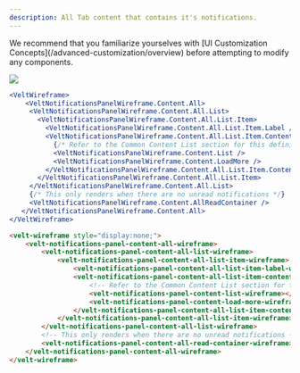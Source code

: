 ```yaml
---
description: All Tab content that contains it's notifications.
---
```


<Note>
We recommend that you familiarize yourselves with [UI Customization Concepts](/advanced-customization/overview) before attempting to modify any components.
</Note>

![](/images/customization/notifications_all_tab_content.png)

<RequestExample>

```jsx React / Next.js
<VeltWireframe>
    <VeltNotificationsPanelWireframe.Content.All>
     <VeltNotificationsPanelWireframe.Content.All.List>
       <VeltNotificationsPanelWireframe.Content.All.List.Item>
         <VeltNotificationsPanelWireframe.Content.All.List.Item.Label />
         <VeltNotificationsPanelWireframe.Content.All.List.Item.Content>
           {/* Refer to the Common Content List section for this definition */}
           <VeltNotificationsPanelWireframe.Content.List />
           <VeltNotificationsPanelWireframe.Content.LoadMore />
         </VeltNotificationsPanelWireframe.Content.All.List.Item.Content>
       </VeltNotificationsPanelWireframe.Content.All.List.Item>
     </VeltNotificationsPanelWireframe.Content.All.List>
     {/* This only renders when there are no unread notifications */}
     <VeltNotificationsPanelWireframe.Content.AllReadContainer />
   </VeltNotificationsPanelWireframe.Content.All>
</VeltWireframe>
```

```HTML HTML
<velt-wireframe style="display:none;">
    <velt-notifications-panel-content-all-wireframe>
        <velt-notifications-panel-content-all-list-wireframe>
            <velt-notifications-panel-content-all-list-item-wireframe>
                <velt-notifications-panel-content-all-list-item-label-wireframe></velt-notifications-panel-content-all-list-item-label-wireframe>
                <velt-notifications-panel-content-all-list-item-content-wireframe>
                    <!-- Refer to the Common Content List section for this definition -->
                    <velt-notifications-panel-content-list-wireframe></velt-notifications-panel-content-list-wireframe>
                    <velt-notifications-panel-content-load-more-wireframe></velt-notifications-panel-content-load-more-wireframe>
                </velt-notifications-panel-content-all-list-item-content-wireframe>
            </velt-notifications-panel-content-all-list-item-wireframe>
        </velt-notifications-panel-content-all-list-wireframe>
        <!-- This only renders when there are no unread notifications -->
        <velt-notifications-panel-content-all-read-container-wireframe></velt-notifications-panel-content-all-read-container-wireframe>
    </velt-notifications-panel-content-all-wireframe>
</velt-wireframe>
```
</RequestExample>


